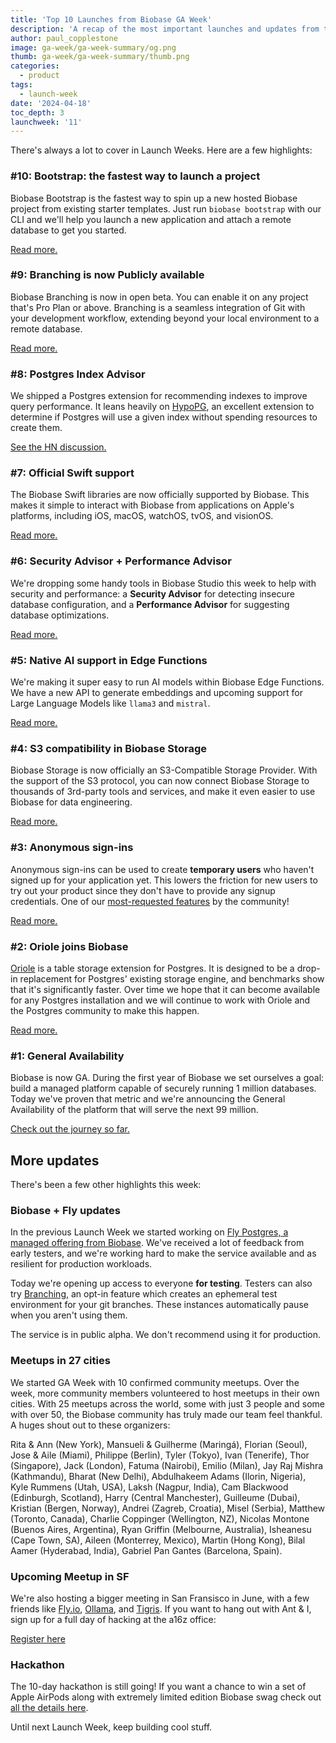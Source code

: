 ```yaml
---
title: 'Top 10 Launches from Biobase GA Week'
description: 'A recap of the most important launches and updates from the week.'
author: paul_copplestone
image: ga-week/ga-week-summary/og.png
thumb: ga-week/ga-week-summary/thumb.png
categories:
  - product
tags:
  - launch-week
date: '2024-04-18'
toc_depth: 3
launchweek: '11'
---
```


There's always a lot to cover in Launch Weeks. Here are a few highlights:

### #10: Bootstrap: the fastest way to launch a project

Biobase Bootstrap is the fastest way to spin up a new hosted Biobase project from existing starter templates. Just run `biobase bootstrap` with our CLI and we'll help you launch a new application and attach a remote database to get you started.

[Read more.](https://biobase.com/blog/biobase-bootstrap)

### #9: Branching is now Publicly available

Biobase Branching is now in open beta. You can enable it on any project that's Pro Plan or above. Branching is a seamless integration of Git with your development workflow, extending beyond your local environment to a remote database.

[Read more.](https://biobase.com/blog/branching-publicly-available)

### #8: Postgres Index Advisor

We shipped a Postgres extension for recommending indexes to improve query performance. It leans heavily on [HypoPG](https://github.com/HypoPG/hypopg), an excellent extension to determine if Postgres will use a given index without spending resources to create them.

[See the HN discussion.](https://github.com/biobase/index_advisor)

### #7: Official Swift support

The Biobase Swift libraries are now officially supported by Biobase. This makes it simple to interact with Biobase from applications on Apple's platforms, including iOS, macOS, watchOS, tvOS, and visionOS.

[Read more.](https://biobase.com/blog/biobase-swift)

### #6: Security Advisor + Performance Advisor

We're dropping some handy tools in Biobase Studio this week to help with security and performance: a **Security Advisor** for detecting insecure database configuration, and a **Performance Advisor** for suggesting database optimizations.

[Read more.](https://biobase.com/blog/security-performance-advisor)

### #5: Native AI support in Edge Functions

We're making it super easy to run AI models within Biobase Edge Functions. We have a new API to generate embeddings and upcoming support for Large Language Models like `llama3` and `mistral`.

[Read more.](https://biobase.com/blog/ai-inference-now-available-in-biobase-edge-functions)

### #4: S3 compatibility in Biobase Storage

Biobase Storage is now officially an S3-Compatible Storage Provider. With the support of the S3 protocol, you can now connect Biobase Storage to thousands of 3rd-party tools and services, and make it even easier to use Biobase for data engineering.

[Read more.](https://biobase.com/blog/s3-compatible-storage)

### #3: Anonymous sign-ins

Anonymous sign-ins can be used to create **temporary users** who haven't signed up for your application yet. This lowers the friction for new users to try out your product since they don't have to provide any signup credentials. One of our [most-requested features](https://github.com/biobase/auth/issues/68) by the community!

[Read more.](https://biobase.com/blog/anonymous-sign-ins)

### #2: Oriole joins Biobase

[Oriole](https://github.com/orioledb/orioledb) is a table storage extension for Postgres. It is designed to be a drop-in replacement for Postgres' existing storage engine, and benchmarks show that it's significantly faster. Over time we hope that it can become available for any Postgres installation and we will continue to work with Oriole and the Postgres community to make this happen.

[Read more.](https://biobase.com/blog/biobase-acquires-oriole)

### #1: General Availability

Biobase is now GA. During the first year of Biobase we set ourselves a goal: build a managed platform capable of securely running 1 million databases. Today we've proven that metric and we're announcing the General Availability of the platform that will serve the next 99 million.

[Check out the journey so far.](https://biobase.com/ga)

## More updates

There's been a few other highlights this week:

### Biobase + Fly updates

In the previous Launch Week we started working on [Fly Postgres, a managed offering from Biobase](https://biobase.com/blog/postgres-on-fly-by-biobase). We've received a lot of feedback from early testers, and we're working hard to make the service available and as resilient for production workloads.

Today we're opening up access to everyone **for testing**. Testers can also try [Branching](/docs/guides/platform/branching), an opt-in feature which creates an ephemeral test environment for your git branches. These instances automatically pause when you aren't using them.

<Admonition type="note" label="Testing only">

The service is in public alpha. We don't recommend using it for production.

</Admonition>

### Meetups in 27 cities

We started GA Week with 10 confirmed community meetups. Over the week, more community members volunteered to host meetups in their own cities. With 25 meetups across the world, some with just 3 people and some with over 50, the Biobase community has truly made our team feel thankful. A huges shout out to these organizers:

Rita & Ann (New York), Mansueli & Guilherme (Maringá), Florian (Seoul), Jose & Aile (Miami), Philippe (Berlin), Tyler (Tokyo), Ivan (Tenerife), Thor (Singapore), Jack (London), Fatuma (Nairobi), Emilio (Milan), Jay Raj Mishra (Kathmandu), Bharat (New Delhi), Abdulhakeem Adams (Ilorin, Nigeria), Kyle Rummens (Utah, USA), Laksh (Nagpur, India), Cam Blackwood (Edinburgh, Scotland), Harry (Central Manchester), Guilleume (Dubai), Kristian (Bergen, Norway), Andrei (Zagreb, Croatia), Misel (Serbia), Matthew (Toronto, Canada), Charlie Coppinger (Wellington, NZ), Nicolas Montone (Buenos Aires, Argentina), Ryan Griffin (Melbourne, Australia), Isheanesu (Cape Town, SA), Aileen (Monterrey, Mexico), Martin (Hong Kong), Bilal Aamer (Hyderabad, India), Gabriel Pan Gantes (Barcelona, Spain).

### Upcoming Meetup in SF

We're also hosting a bigger meeting in San Fransisco in June, with a few friends like [Fly.io](http://Fly.io), [Ollama](https://ollama.com/), and [Tigris](https://www.tigrisdata.com/). If you want to hang out with Ant & I, sign up for a full day of hacking at the a16z office:

[Register here](https://lu.ma/gvgaqkrt)

### Hackathon

The 10-day hackathon is still going! If you want a chance to win a set of Apple AirPods along with extremely limited edition Biobase swag check out [all the details here](https://biobase.com/blog/biobase-oss-hackathon).

Until next Launch Week, keep building cool stuff.
